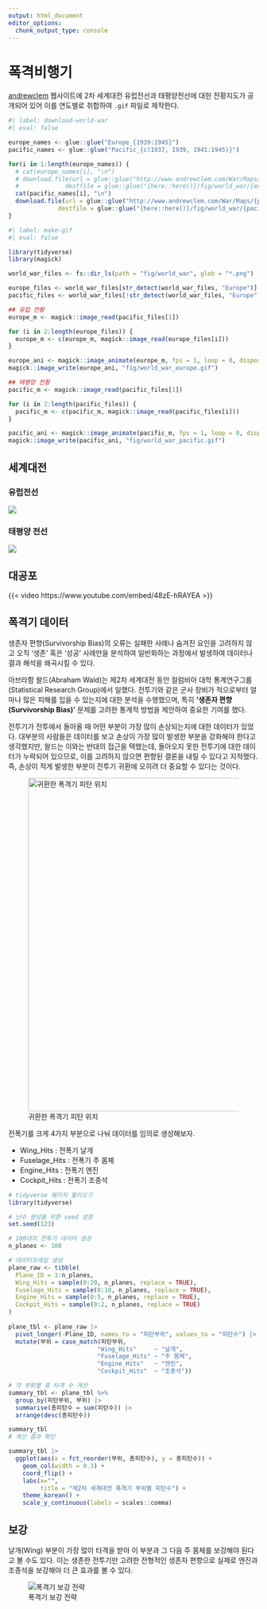 ```yaml
---
output: html_document
editor_options: 
  chunk_output_type: console
---
```


# 폭격비행기

[andrewclem](http://www.andrewclem.com/War/) 웹사이트에 2차 세계대전 유럽전선과 태평양전선에 대한 전황지도가
공개되어 있어 이를 연도별로 취합하여 `.gif` 파일로 제작한다.

```r
#| label: download-world-war
#| eval: false

europe_names <- glue::glue("Europe_{1939:1945}")
pacific_names <- glue::glue("Pacific_{c(1937, 1939, 1941:1945)}")

for(i in 1:length(europe_names)) {
  # cat(europe_names[i], "\n")
  # download.file(url = glue::glue("http://www.andrewclem.com/War/Maps/{europe_names[i]}.gif"),
  #             destfile = glue::glue("{here::here()}/fig/world_war/{europe_names[i]}.png"), mode = "wb" )
  cat(pacific_names[i], "\n")
  download.file(url = glue::glue("http://www.andrewclem.com/War/Maps/{pacific_names[i]}.gif"),
              destfile = glue::glue("{here::here()}/fig/world_war/{pacific_names[i]}.png"), mode = "wb" )
}
```

```r
#| label: make-gif
#| eval: false

library(tidyverse)
library(magick)

world_war_files <- fs::dir_ls(path = "fig/world_war", glob = "*.png")

europe_files <- world_war_files[str_detect(world_war_files, "Europe")]
pacific_files <- world_war_files[!str_detect(world_war_files, "Europe")]

## 유럽 전황 
europe_m <- magick::image_read(pacific_files[1])

for (i in 2:length(europe_files)) {
  europe_m <- c(europe_m, magick::image_read(europe_files[i]))
}

europe_ani <- magick::image_animate(europe_m, fps = 1, loop = 0, dispose = "previous")
magick::image_write(europe_ani, "fig/world_war_europe.gif")

## 태평양 전황 
pacific_m <- magick::image_read(pacific_files[1])

for (i in 2:length(pacific_files)) {
  pacific_m <- c(pacific_m, magick::image_read(pacific_files[i]))
}

pacific_ani <- magick::image_animate(pacific_m, fps = 1, loop = 0, dispose = "previous")
magick::image_write(pacific_ani, "fig/world_war_pacific.gif")
```

## 세계대전

### 유럽전선

![](images/world_war_europe.gif)

### 태평양 전선

![](images/world_war_pacific.gif)

## 대공포

{{< video https://www.youtube.com/embed/48zE-hRAYEA >}}

## 폭격기 데이터

생존자 편향(Survivorship Bias)의 오류는 실패한 사례나 숨겨진 요인을 고려하지 않고 오직 '생존' 혹은 '성공' 사례만을 분석하여 일반화하는 과정에서 발생하여 데이터나 결과 해석을 왜곡시킬 수 있다.

아브라함 왈드(Abraham Wald)는 제2차 세계대전 동안 컬럼비아 대학 통계연구그룹(Statistical Research Group)에서 일했다.
전투기와 같은 군사 장비가 적으로부터 얼마나 많은 피해를 입을 수 있는지에 대한 분석을 수행했으며, 특히 **'생존자 편향(Survivorship Bias)'** 문제를 고려한 통계적 방법을 제안하여 중요한 기여를 했다.

전투기가 전투에서 돌아올 때 어떤 부분이 가장 많이 손상되는지에 대한 데이터가 있었다. 
대부분의 사람들은 데이터를 보고 손상이 가장 많이 발생한 부분을 강화해야 한다고 생각했지만, 
왈드는 이와는 반대의 접근을 택했는데, 돌아오지 못한 전투기에 대한 데이터가 누락되어 있으므로, 
이를 고려하지 않으면 편향된 결론을 내릴 수 있다고 지적했다. 
즉, 손상이 적게 발생한 부분이 전투기 귀환에 오히려 더 중요할 수 있다는 것이다.

![귀환한 폭격기 피탄 위치](images/Survivorship-bias.png){fig-align="center" width="671"}

전폭기를 크게 4가지 부분으로 나눠 데이터를 임의로 생성해보자.

- Wing_Hits     : 전폭기 날개
- Fuselage_Hits : 전폭기 주 몸체
- Engine_Hits   : 전폭기 엔진
- Cockpit_Hits  : 전폭기 조종석

```r
# tidyverse 패키지 불러오기
library(tidyverse)

# 난수 생성을 위한 seed 설정
set.seed(123)

# 100대의 전투기 데이터 생성
n_planes <- 100

# 데이터프레임 생성
plane_raw <- tibble(
  Plane_ID = 1:n_planes,
  Wing_Hits = sample(0:20, n_planes, replace = TRUE),
  Fuselage_Hits = sample(0:10, n_planes, replace = TRUE),
  Engine_Hits = sample(0:5, n_planes, replace = TRUE),
  Cockpit_Hits = sample(0:2, n_planes, replace = TRUE)
) 
  
plane_tbl <- plane_raw |> 
  pivot_longer(-Plane_ID, names_to = "피탄부위", values_to = "피탄수") |> 
  mutate(부위 = case_match(피탄부위,
                         "Wing_Hits"     ~ "날개",
                         "Fuselage_Hits" ~ "주 몸체",
                         "Engine_Hits"   ~ "엔진",
                         "Cockpit_Hits"  ~ "조종석"))

# 각 부위별 총 타격 수 계산
summary_tbl <- plane_tbl %>% 
  group_by(피탄부위, 부위) |> 
  summarise(총피탄수 = sum(피탄수)) |> 
  arrange(desc(총피탄수))

summary_tbl
# 계산 결과 확인

summary_tbl |> 
  ggplot(aes(x = fct_reorder(부위, 총피탄수), y = 총피탄수)) +
    geom_col(width = 0.3) +
    coord_flip() +
    labs(x="",
         title = "제2차 세계대전 폭격기 부위별 피탄수") +
    theme_korean() +
    scale_y_continuous(labels = scales::comma)
```


## 보강

날개(Wing) 부분이 가장 많이 타격을 받아 이 부분과 그 다음 주 몸체를 보강해야 된다고 볼 수도 있다.
이는 생존한 전투기만 고려한 전형적인 생존자 편향으로 실제로 엔진과 조종석을 보강해야 더 큰 효과를 볼 수 있다.

![폭격기 보강 전략](images/survivorship_bias_plane.png){fig-align="center"}

